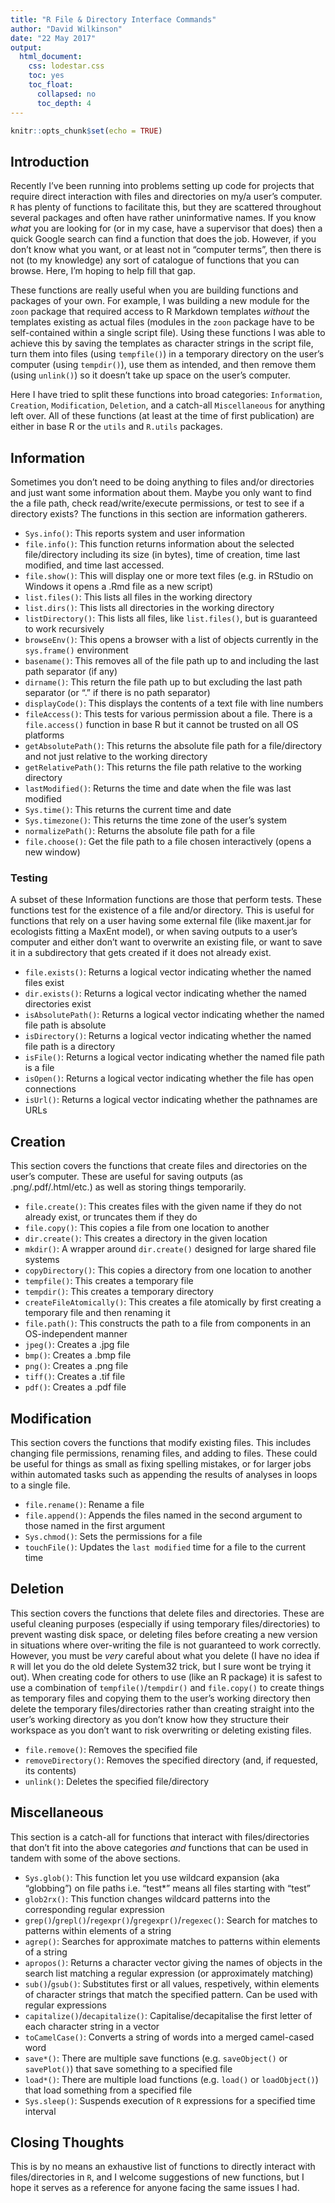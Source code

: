 ```yaml
---
title: "R File & Directory Interface Commands"
author: "David Wilkinson"
date: "22 May 2017"
output: 
  html_document:
    css: lodestar.css
    toc: yes
    toc_float:
      collapsed: no
      toc_depth: 4
---
```


```r
knitr::opts_chunk$set(echo = TRUE)
```

## Introduction

Recently I've been running into problems setting up code for projects that require direct interaction with files and directories on my/a user's computer. `R` has plenty of functions to facilitate this, but they are scattered throughout several packages and often have rather uninformative names. If you know *what* you are looking for (or in my case, have a supervisor that does) then a quick Google search can find a function that does the job. However, if you don't know what you want, or at least not in "computer terms", then there is not (to my knowledge) any sort of catalogue of functions that you can browse. Here, I'm hoping to help fill that gap.
  
These functions are really useful when you are building functions and packages of your own. For example, I was building a new module for the `zoon` package that required access to R Markdown templates *without* the templates existing as actual files (modules in the `zoon` package have to be self-contained within a single script file). Using these functions I was able to achieve this by saving the templates as character strings in the script file, turn them into files (using `tempfile()`) in a temporary directory on the user's computer (using `tempdir()`), use them as intended, and then remove them (using `unlink()`) so it doesn't take up space on the user's computer.
  
Here I have tried to split these functions into broad categories: `Information`, `Creation`, `Modification`, `Deletion`, and a catch-all `Miscellaneous` for anything left over. All of these functions (at least at the time of first publication) are either in base R or the `utils` and `R.utils` packages.
  
## Information

Sometimes you don't need to be doing anything to files and/or directories and just want some information about them. Maybe you only want to find the a file path, check read/write/execute permissions, or test to see if a directory exists? The functions in this section are information gatherers.

+ `Sys.info()`: This reports system and user information  
+ `file.info()`: This function returns information about the selected file/directory including its size (in bytes), time of creation, time last modified, and time last accessed.
+ `file.show()`: This will display one or more text files (e.g. in RStudio on Windows it opens a .Rmd file as a new script)
+ `list.files()`: This lists all files in the working directory
+ `list.dirs()`: This lists all directories in the working directory
+ `listDirectory()`: This lists all files, like `list.files()`, but is guaranteed to work recursively
+ `browseEnv()`: This opens a browser with a list of objects currently in the `sys.frame()` environment
+ `basename()`: This removes all of the file path up to and including the last path separator (if any)
+ `dirname()`: This return the file path up to but excluding the last path separator (or "." if there is no path separator)
+ `displayCode()`: This displays the contents of a text file with line numbers
+ `fileAccess()`: This tests for various permission about a file. There is a `file.access()` function in base R but it cannot be trusted on all OS platforms
+ `getAbsolutePath()`: This returns the absolute file path for a file/directory and not just relative to the working directory
+ `getRelativePath()`: This returns the file path relative to the working directory
+ `lastModified()`: Returns the time and date when the file was last modified
+ `Sys.time()`: This returns the current time and date
+ `Sys.timezone()`: This returns the time zone of the user's system
+ `normalizePath()`: Returns the absolute file path for a file
+ `file.choose()`: Get the file path to a file chosen interactively (opens a new window)

### Testing

A subset of these Information functions are those that perform tests. These functions test for the existence of a file and/or directory. This is useful for functions that rely on a user having some external file (like maxent.jar for ecologists fitting a MaxEnt model), or when saving outputs to a user's computer and either don't want to overwrite an existing file, or want to save it in a subdirectory that gets created if it does not already exist.
  
+ `file.exists()`:  Returns a logical vector indicating whether the named files exist
+ `dir.exists()`: Returns a logical vector indicating whether the named directories exist
+ `isAbsolutePath()`: Returns a logical vector indicating whether the named file path is absolute
+ `isDirectory()`: Returns a logical vector indicating whether the named file path is a directory
+ `isFile()`: Returns a logical vector indicating whether the named file path is a file
+ `isOpen()`: Returns a logical vector indicating whether the file has open connections
+ `isUrl()`: Returns a logical vector indicating whether the pathnames are URLs

## Creation

This section covers the functions that create files and directories on the user's computer. These are useful for saving outputs (as .png/.pdf/.html/etc.) as well as storing things temporarily.

+ `file.create()`: This creates files with the given name if they do not already exist, or truncates them if they do
+ `file.copy()`: This copies a file from one location to another
+ `dir.create()`: This creates a directory in the given location
+ `mkdir()`: A wrapper around `dir.create()` designed for large shared file systems
+ `copyDirectory()`: This copies a directory from one location to another
+ `tempfile()`: This creates a temporary file
+ `tempdir()`: This creates a temporary directory
+ `createFileAtomically()`: This creates a file atomically by first creating a temporary file and then renaming it
+ `file.path()`: This constructs the path to a file from components in an OS-independent manner
+ `jpeg()`: Creates a .jpg file
+ `bmp()`: Creates a .bmp file
+ `png()`: Creates a .png file
+ `tiff()`: Creates a .tif file
+ `pdf()`: Creates a .pdf file

## Modification

This section covers the functions that modify existing files. This includes changing file permissions, renaming files, and adding to files. These could be useful for things as small as fixing spelling mistakes, or for larger jobs within automated tasks such as appending the results of analyses in loops to a single file.
  
+ `file.rename()`: Rename a file
+ `file.append()`: Appends the files named in the second argument to those named in the first argument
+ `Sys.chmod()`: Sets the permissions for a file
+ `touchFile()`: Updates the `last modified` time for a file to the current time

## Deletion

This section covers the functions that delete files and directories. These are useful cleaning purposes (especially if using temporary files/directories) to prevent wasting disk space, or deleting files before creating a new version in situations where over-writing the file is not guaranteed to work correctly. However, you must be *very* careful about what you delete (I have no idea if `R` will let you do the old delete System32 trick, but I sure wont be trying it out). When creating code for others to use (like an R package) it is safest to use a combination of `tempfile()`/`tempdir()` and `file.copy()` to create things as temporary files and copying them to the user's working directory then delete the temporary files/directories rather than creating straight into the user's working directory as you don't know how they structure their workspace as you don't want to risk overwriting or deleting existing files.
  
+ `file.remove()`: Removes the specified file
+ `removeDirectory()`: Removes the specified directory (and, if requested, its contents) 
+ `unlink()`: Deletes the specified file/directory 

## Miscellaneous

This section is a catch-all for functions that interact with files/directories that don't fit into the above categories *and* functions that can be used in tandem with some of the above sections.
  
+ `Sys.glob()`: This function let you use wildcard expansion (aka "globbing") on file paths i.e. "test*" means all files starting with "test"
+ `glob2rx()`: This function changes wildcard patterns into the corresponding regular expression
+ `grep()`/`grepl()`/`regexpr()`/`gregexpr()`/`regexec()`: Search for matches to patterns within elements of a string
+ `agrep()`: Searches for approximate matches to patterns within elements of a string
+ `apropos()`: Returns a character vector giving the names of objects in the search list matching a regular expression (or approximately matching)
+ `sub()`/`gsub()`: Substitutes first or all values, respetively, within elements of character strings that match the specified pattern. Can be used with regular expressions
+ `capitalize()`/`decapitalize()`: Capitalise/decapitalise the first letter of each character string in a vector
+ `toCamelCase()`: Converts a string of words into a merged camel-cased word
+ `save*()`: There are multiple save functions (e.g. `saveObject()` or `savePlot()`) that save something to a specified file
+ `load*()`: There are multiple load functions (e.g. `load()` or `loadObject()`) that load something from a specified file
+ `Sys.sleep()`: Suspends execution of `R` expressions for a specified time interval

## Closing Thoughts

This is by no means an exhaustive list of functions to directly interact with files/directories in `R`, and I welcome suggestions of new functions, but I hope it serves as a reference for anyone facing the same issues I had.